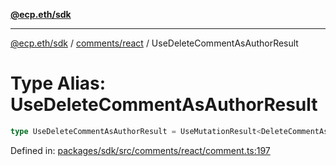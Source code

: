 [**@ecp.eth/sdk**](../../../index.mdx)

***

[@ecp.eth/sdk](/sdk-reference/index.mdx) / [comments/react](/sdk-reference/comments/react/index.mdx) / UseDeleteCommentAsAuthorResult

# Type Alias: UseDeleteCommentAsAuthorResult

```ts
type UseDeleteCommentAsAuthorResult = UseMutationResult<DeleteCommentAsAuthorResult, Error, UseDeleteCommentAsAuthorParams>;
```

Defined in: [packages/sdk/src/comments/react/comment.ts:197](https://github.com/ecp-eth/comments-monorepo/blob/main/packages/sdk/src/comments/react/comment.ts#L197)
